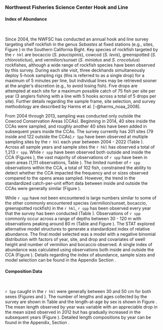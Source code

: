 ### Northwest Fisheries Science Center Hook and Line

#### Index of Abundance 
\

Since 2004, the NWFSC has conducted an annual hook and line survey targeting shelf rockfish in the genus *Sebastes* at fixed stations (e.g., sites, Figure \ref{fig:nwfsc-hkl-map}) in the Southern California Bight. Key species of rockfish targeted by the `r hkl` are bocaccio (*S. paucispinis*), cowcod (*S. levis*), greenspotted (*S. chlorostictus*), and vermilion/sunset (*S. miniatus* and *S. crocotulus*) rockfishes, although a wide range of rockfish species have been observed by this survey. During each site visit, three deckhands simultaneously deploy 5-hook sampling rigs (this is referred to as a single drop) for a maximum of 5 minutes per line, but individual lines may be retrieved sooner at the angler's discretion (e.g., to avoid losing fish). Five drops are attempted at each site for a maximum possible catch of 75 fish per site per year (3 anglers fishing with a line with 5 hooks across a total of 5 drops per site). Further details regarding the sample frame, site selection, and survey methodology are described by Harms et al. [-@harms_noaa_2008]. 

From 2004 through 2013, sampling was conducted only outside the Cowcod Conservation Areas (CCAs). Beginning in 2014, 40 sites inside the CCAs were sampled, and roughly another 40 sites have been added in subsequent years inside the CCAs. The survey currently has 201 sites (79 inside and 122 outside the CCAs).`r Spp` have been observed at multiple sampling sites by the `r hkl` each year between 2004 - 2022 (Table \ref{tab:nwfsc-hkl-obs}). Across all sample years and sample sites the `r hkl`  has observed a total of 1,213 `r spp`. While `r spp` have been observed both outside and inside the CCA (Figures \ref{fig:nwfsc-hkl-site}), the vast majority of observations of `r spp` have been in open areas (1,111 observations, Table \ref{tab:nwfsc-hkl-obs}).  The limited number of `r spp` observations within the CCA, a total of 102 fish, constrained the ability to detect whether the CCA impacted the frequency and or sizes observed compared to the opens areas sampled. However, the trend in the standardized catch-per-unit effort data between inside and outside the CCAs were generally similar (Figure \ref{fig:nwfsc-hkl-cca-main}). 

While `r spp` have not been encountered is large numbers similar to some of the other commonly encountered species (vermilion/sunset, bocaccio, greenspotted rockfish) in the `r hkl`, `r spp` has been observed every year that the survey has been conducted (Table \ref{tab:nwfsc-hkl-pos-year}). Observations of `r spp` commonly occur across a range of depths between 30 - 120 m with observations peaking around 80 m (Table \ref{tab:nwfsc-hkl-pos-depth} and Figure \ref{fig:nwfsc-hkl-depth}). The STAT explored alternative model structures to generate a standardized index of relative abundance. The final model selected was a model with a negative binomial distribution with factors of year, site, and drop and covariates of swell height and number of vermilion and bocaccio observed. A single index of abundance was calculated using observations both inside and outside the CCA (Figure \ref{fig:nwfsc-hkl-index-main}). Details regarding the index of abundance, sample sizes and model selection can be found in the Appendix Section \ref{nwfsc-hkl-index}.

#### Composition Data 
\

`r Spp` caught in the `r hkl` were generally between 30 and 50 cm for both sexes (Figures \ref{fig:nwfsc-hkl-site-len} and \ref{fig:hkl-len-data}). The number of lengths and ages collected by the survey are shown in Table \ref{tab:nwfsc-hkl-samples} and the length-at-age by sex is shown in Figure \ref{fig:nwfsc-hkl-len-age}. The mean length observed by year was variable with an appreciable drop in the mean sized observed in 2012 but has gradually increased in the subsequent years (Figure \ref{fig:mean-hkl-len-data}). Detailed length compositions by year can be found in the Appendix, Section \ref{length-data}. 
